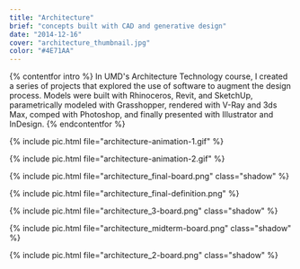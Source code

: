 ```yaml
---
title: "Architecture"
brief: "concepts built with CAD and generative design"
date: "2014-12-16"
cover: "architecture_thumbnail.jpg"
color: "#4E71AA"
---
```


{% contentfor intro %}
In UMD's Architecture Technology course, I created a series of projects that explored the use of software to augment the design process. Models were built with Rhinoceros, Revit, and SketchUp, parametrically modeled with Grasshopper, rendered with V-Ray and 3ds Max, comped with Photoshop, and finally presented with Illustrator and InDesign.
{% endcontentfor %}

{% include pic.html file="architecture-animation-1.gif" %}

{% include pic.html file="architecture-animation-2.gif" %}

{% include pic.html file="architecture_final-board.png" class="shadow" %}

{% include pic.html file="architecture_final-definition.png" %}

{% include pic.html file="architecture_3-board.png" class="shadow" %}

{% include pic.html file="architecture_midterm-board.png" class="shadow" %}

{% include pic.html file="architecture_2-board.png" class="shadow" %}
